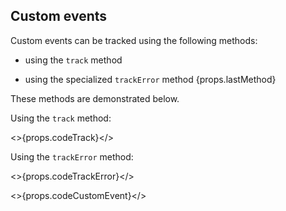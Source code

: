 ## Custom events

Custom events can be tracked using the following methods: 
- using the `track` method

- using the specialized `trackError` method
{props.lastMethod} 

These methods are demonstrated below.

Using the `track` method: 

<>{props.codeTrack}</>

Using the `trackError` method:

<>{props.codeTrackError}</>

<>{props.codeCustomEvent}</>